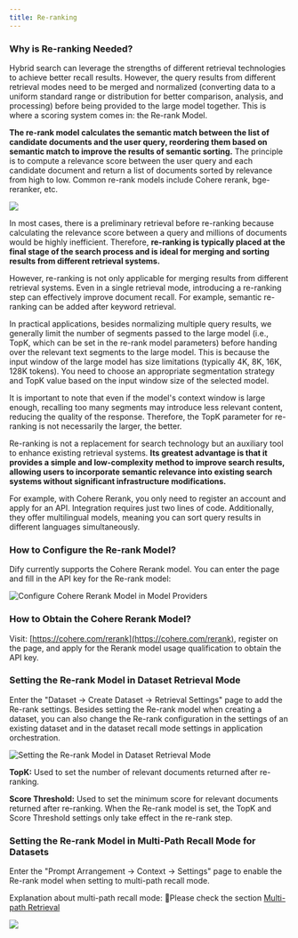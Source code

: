 ```yaml
---
title: Re-ranking
---
```


### Why is Re-ranking Needed?

Hybrid search can leverage the strengths of different retrieval technologies to achieve better recall results. However, the query results from different retrieval modes need to be merged and normalized (converting data to a uniform standard range or distribution for better comparison, analysis, and processing) before being provided to the large model together. This is where a scoring system comes in: the Re-rank Model.

**The re-rank model calculates the semantic match between the list of candidate documents and the user query, reordering them based on semantic match to improve the results of semantic sorting.** The principle is to compute a relevance score between the user query and each candidate document and return a list of documents sorted by relevance from high to low. Common re-rank models include Cohere rerank, bge-reranker, etc.

![](https://assets-docs.dify.ai/dify-enterprise-mintlify/en/learn-more/extended-reading/retrieval-augment/292a7f8e50b9b6be6ababd6b84ac322f.png)

In most cases, there is a preliminary retrieval before re-ranking because calculating the relevance score between a query and millions of documents would be highly inefficient. Therefore, **re-ranking is typically placed at the final stage of the search process and is ideal for merging and sorting results from different retrieval systems.**

However, re-ranking is not only applicable for merging results from different retrieval systems. Even in a single retrieval mode, introducing a re-ranking step can effectively improve document recall. For example, semantic re-ranking can be added after keyword retrieval.

In practical applications, besides normalizing multiple query results, we generally limit the number of segments passed to the large model (i.e., TopK, which can be set in the re-rank model parameters) before handing over the relevant text segments to the large model. This is because the input window of the large model has size limitations (typically 4K, 8K, 16K, 128K tokens). You need to choose an appropriate segmentation strategy and TopK value based on the input window size of the selected model.

It is important to note that even if the model's context window is large enough, recalling too many segments may introduce less relevant content, reducing the quality of the response. Therefore, the TopK parameter for re-ranking is not necessarily the larger, the better.

Re-ranking is not a replacement for search technology but an auxiliary tool to enhance existing retrieval systems. **Its greatest advantage is that it provides a simple and low-complexity method to improve search results, allowing users to incorporate semantic relevance into existing search systems without significant infrastructure modifications.**

For example, with Cohere Rerank, you only need to register an account and apply for an API. Integration requires just two lines of code. Additionally, they offer multilingual models, meaning you can sort query results in different languages simultaneously.

### How to Configure the Re-rank Model?

Dify currently supports the Cohere Rerank model. You can enter the page and fill in the API key for the Re-rank model:

![Configure Cohere Rerank Model in Model Providers](https://assets-docs.dify.ai/dify-enterprise-mintlify/en/learn-more/extended-reading/retrieval-augment/cf0cd2766490583758d06cafbfb01a40.png)

### How to Obtain the Cohere Rerank Model?

Visit: [https://cohere.com/rerank](https://cohere.com/rerank), register on the page, and apply for the Rerank model usage qualification to obtain the API key.

### Setting the Re-rank Model in Dataset Retrieval Mode

Enter the "Dataset -> Create Dataset -> Retrieval Settings" page to add the Re-rank settings. Besides setting the Re-rank model when creating a dataset, you can also change the Re-rank configuration in the settings of an existing dataset and in the dataset recall mode settings in application orchestration.

![Setting the Re-rank Model in Dataset Retrieval Mode](https://assets-docs.dify.ai/dify-enterprise-mintlify/en/learn-more/extended-reading/retrieval-augment/ad3bc13e53749ce69de5db196443676f.png)

**TopK:** Used to set the number of relevant documents returned after re-ranking.

**Score Threshold:** Used to set the minimum score for relevant documents returned after re-ranking. When the Re-rank model is set, the TopK and Score Threshold settings only take effect in the re-rank step.

### Setting the Re-rank Model in Multi-Path Recall Mode for Datasets

Enter the "Prompt Arrangement -> Context -> Settings" page to enable the Re-rank model when setting to multi-path recall mode.

Explanation about multi-path recall mode: 🔗Please check the section [Multi-path Retrieval](/guides/knowledge-base/integrate-knowledge-within-application#multi-path-retrieval-recommended)

![](https://assets-docs.dify.ai/dify-enterprise-mintlify/en/learn-more/extended-reading/retrieval-augment/f9cde54ca59bfdc5ad94afb00551d5d0.png)
